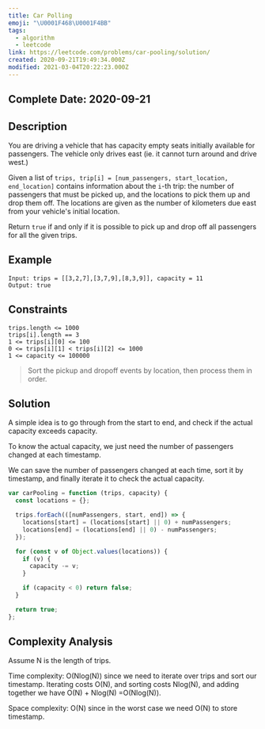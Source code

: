 ```yaml
---
title: Car Polling
emoji: "\U0001F468‍\U0001F4BB"
tags:
  - algorithm
  - leetcode
link: https://leetcode.com/problems/car-pooling/solution/
created: 2020-09-21T19:49:34.000Z
modified: 2021-03-04T20:22:23.000Z
---
```


## Complete Date: 2020-09-21

## Description

You are driving a vehicle that has capacity empty seats initially available for passengers. The vehicle only drives east (ie. it cannot turn around and drive west.)

Given a list of `trips, trip[i] = [num_passengers, start_location, end_location]` contains information about the `i`-th trip: the number of passengers that must be picked up, and the locations to pick them up and drop them off. The locations are given as the number of kilometers due east from your vehicle's initial location.

Return `true` if and only if it is possible to pick up and drop off all passengers for all the given trips.

## Example

```
Input: trips = [[3,2,7],[3,7,9],[8,3,9]], capacity = 11
Output: true
```

## Constraints

```
trips.length <= 1000
trips[i].length == 3
1 <= trips[i][0] <= 100
0 <= trips[i][1] < trips[i][2] <= 1000
1 <= capacity <= 100000
```

> Sort the pickup and dropoff events by location, then process them in order.

## Solution

A simple idea is to go through from the start to end, and check if the actual capacity exceeds capacity.

To know the actual capacity, we just need the number of passengers changed at each timestamp.

We can save the number of passengers changed at each time, sort it by timestamp, and finally iterate it to check the actual capacity.

```js
var carPooling = function (trips, capacity) {
  const locations = {};

  trips.forEach(([numPassengers, start, end]) => {
    locations[start] = (locations[start] || 0) + numPassengers;
    locations[end] = (locations[end] || 0) - numPassengers;
  });

  for (const v of Object.values(locations)) {
    if (v) {
      capacity -= v;
    }

    if (capacity < 0) return false;
  }

  return true;
};
```

## Complexity Analysis

Assume N is the length of trips.

Time complexity: O(Nlog(N)) since we need to iterate over trips and sort our timestamp. Iterating costs O(N), and sorting costs Nlog(N), and adding together we have O(N) + Nlog(N) =O(Nlog(N)).

Space complexity: O(N) since in the worst case we need O(N) to store timestamp.
